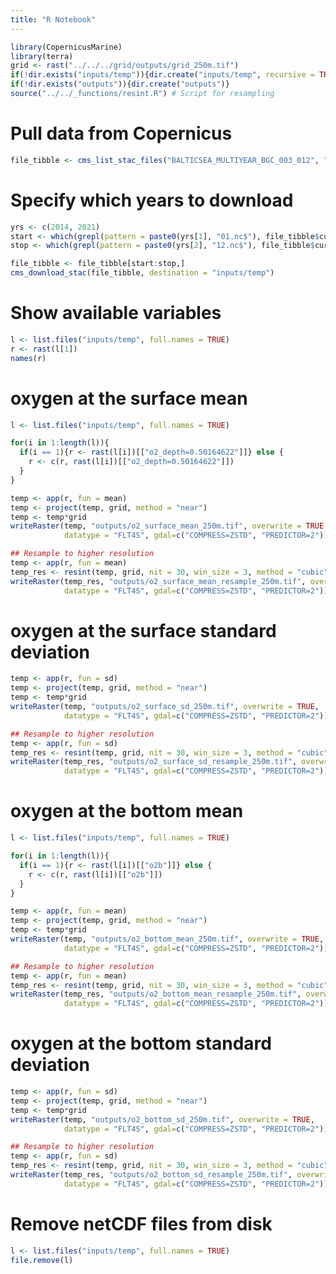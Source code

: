 ```yaml
---
title: "R Notebook"
---
```


```r
library(CopernicusMarine)
library(terra)
grid <- rast("../../../grid/outputs/grid_250m.tif")
if(!dir.exists("inputs/temp")){dir.create("inputs/temp", recursive = TRUE)}
if(!dir.exists("outputs")){dir.create("outputs")}
source("../../_functions/resint.R") # Script for resampling
```

# Pull data from Copernicus
```r
file_tibble <- cms_list_stac_files("BALTICSEA_MULTIYEAR_BGC_003_012", "cmems_mod_bal_bgc_my_P1M-m")
```

# Specify which years to download
```r
yrs <- c(2014, 2021)
start <- which(grepl(pattern = paste0(yrs[1], "01.nc$"), file_tibble$current_path))
stop <- which(grepl(pattern = paste0(yrs[2], "12.nc$"), file_tibble$current_path))

file_tibble <- file_tibble[start:stop,]
cms_download_stac(file_tibble, destination = "inputs/temp")
```

# Show available variables
```r
l <- list.files("inputs/temp", full.names = TRUE)
r <- rast(l[1])
names(r)
```

# oxygen at the surface mean
```r
l <- list.files("inputs/temp", full.names = TRUE)

for(i in 1:length(l)){
  if(i == 1){r <- rast(l[i])[["o2_depth=0.50164622"]]} else {
    r <- c(r, rast(l[i])[["o2_depth=0.50164622"]])
  }
}

temp <- app(r, fun = mean)
temp <- project(temp, grid, method = "near")
temp <- temp*grid
writeRaster(temp, "outputs/o2_surface_mean_250m.tif", overwrite = TRUE, 
            datatype = "FLT4S", gdal=c("COMPRESS=ZSTD", "PREDICTOR=2"))

## Resample to higher resolution
temp <- app(r, fun = mean)
temp_res <- resint(temp, grid, nit = 30, win_size = 3, method = "cubic")
writeRaster(temp_res, "outputs/o2_surface_mean_resample_250m.tif", overwrite = TRUE, 
            datatype = "FLT4S", gdal=c("COMPRESS=ZSTD", "PREDICTOR=2"))
```

# oxygen at the surface standard deviation
```r
temp <- app(r, fun = sd)
temp <- project(temp, grid, method = "near")
temp <- temp*grid
writeRaster(temp, "outputs/o2_surface_sd_250m.tif", overwrite = TRUE, 
            datatype = "FLT4S", gdal=c("COMPRESS=ZSTD", "PREDICTOR=2"))

## Resample to higher resolution
temp <- app(r, fun = sd)
temp_res <- resint(temp, grid, nit = 30, win_size = 3, method = "cubic")
writeRaster(temp_res, "outputs/o2_surface_sd_resample_250m.tif", overwrite = TRUE, 
            datatype = "FLT4S", gdal=c("COMPRESS=ZSTD", "PREDICTOR=2"))
```

# oxygen at the bottom mean
```r
l <- list.files("inputs/temp", full.names = TRUE)

for(i in 1:length(l)){
  if(i == 1){r <- rast(l[i])[["o2b"]]} else {
    r <- c(r, rast(l[i])[["o2b"]])
  }
}

temp <- app(r, fun = mean)
temp <- project(temp, grid, method = "near")
temp <- temp*grid
writeRaster(temp, "outputs/o2_bottom_mean_250m.tif", overwrite = TRUE, 
            datatype = "FLT4S", gdal=c("COMPRESS=ZSTD", "PREDICTOR=2"))

## Resample to higher resolution
temp <- app(r, fun = mean)
temp_res <- resint(temp, grid, nit = 30, win_size = 3, method = "cubic")
writeRaster(temp_res, "outputs/o2_bottom_mean_resample_250m.tif", overwrite = TRUE, 
            datatype = "FLT4S", gdal=c("COMPRESS=ZSTD", "PREDICTOR=2"))
```

# oxygen at the bottom standard deviation
```r
temp <- app(r, fun = sd)
temp <- project(temp, grid, method = "near")
temp <- temp*grid
writeRaster(temp, "outputs/o2_bottom_sd_250m.tif", overwrite = TRUE, 
            datatype = "FLT4S", gdal=c("COMPRESS=ZSTD", "PREDICTOR=2"))

## Resample to higher resolution
temp <- app(r, fun = sd)
temp_res <- resint(temp, grid, nit = 30, win_size = 3, method = "cubic")
writeRaster(temp_res, "outputs/o2_bottom_sd_resample_250m.tif", overwrite = TRUE, 
            datatype = "FLT4S", gdal=c("COMPRESS=ZSTD", "PREDICTOR=2"))
```

# Remove netCDF files from disk
```r
l <- list.files("inputs/temp", full.names = TRUE)
file.remove(l) 
```

